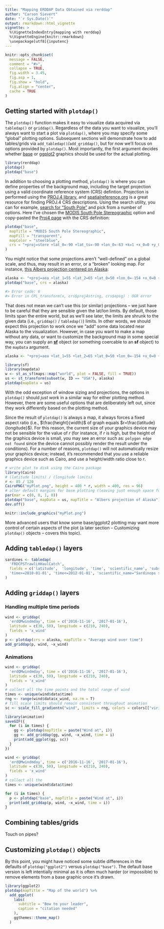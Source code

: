 ```yaml
---
title: "Mapping ERDDAP Data Obtained via rerddap"
author: "Carson Sievert"
date: "`r Sys.Date()`"
output: rmarkdown::html_vignette
vignette: >
  %\VignetteIndexEntry{mapping with rerddap}
  %\VignetteEngine{knitr::rmarkdown}
  \usepackage[utf8]{inputenc}
---
```


```r
knitr::opts_chunk$set(
  message = FALSE,
  comment = "#>",
  collapse = TRUE,
  fig.width = 3.45,
  fig.asp = 1,
  fig.show = "hold",
  fig.align = "center",
  cache = TRUE
)
```

## Getting started with `plotdap()`

The `plotdap()` function makes it easy to visualize data acquired via `tabledap()` or `griddap()`. Regardless of the data you want to visualize, you'll always want to start a plot via `plotdap()`, where you may specify some "global" plotting options. Subsequent sections will demonstrate how to add tables/grids via `add_tabledap()`/`add_griddap()`, but for now we'll focus on options provided by `plotdap()`. Most importantly, the first argument decides whether [base](https://stat.ethz.ch/R-manual/R-devel/library/graphics/html/plot.html) or [ggplot2](https://cran.r-project.org/package=ggplot2) graphics should be used for the actual plotting.

```r
library(rerddap)
plotdap()
plotdap("base")
```

In addition to choosing a plotting method, `plotdap()` is where you can define properties of the background map, including the target projection using a valid coordinate reference system (CRS) defintion. Projection is performed using the [PROJ.4 library](http://proj4.org/), and [spatialreference.org](http://www.spatialreference.org) is a great resource for finding PROJ.4 CRS descriptions. Using the search utility, you can for example, [search for "South Pole"](http://spatialreference.org/ref/sr-org/?search=South+Pole&srtext=Search) and pick from a number of options. Here I've chosen the [MODIS South Pole Stereographic](http://spatialreference.org/ref/sr-org/8375/) option and copy-pasted the [Proj4 page](http://spatialreference.org/ref/sr-org/8375/proj4/) with the CRS definition: 

```r
plotdap("base",
  mapTitle = "MODIS South Pole Stereographic", 
  mapFill = "transparent", 
  mapColor = "steelblue",
  crs = "+proj=stere +lat_0=-90 +lat_ts=-90 +lon_0=-63 +k=1 +x_0=0 +y_0=0 +ellps=WGS84 +datum=WGS84 +units=m +no_defs"
)
```

You might notice that some projections aren't "well-defined" on a global scale, and thus, may result in an error, or a "broken" looking map. For instance, [this Albers projection centered on Alaska](http://spatialreference.org/ref/epsg/3467/):

```r
alaska <- "+proj=aea +lat_1=55 +lat_2=65 +lat_0=50 +lon_0=-154 +x_0=0 +y_0=0 +ellps=GRS80 +towgs84=0,0,0,0,0,0,0 +units=m +no_defs"
plotdap("base", crs = alaska)
```

```r
#> Error code: 6
#> Error in CPL_transform(x, crs$proj4string, crs$epsg) : OGR error
```

That does not mean we can't use this (or similar) projections -- we just have to be careful that they are sensible given the lat/lon limits. By default, those limits span the entire world, but as we'll see later, the limits are shrunk to the given data (i.e., `griddap()` / `tabledap()`) limits. In other words, we should expect this projection to work once we "add" some data located near Alaska to the visualization. However, in case you want to make a map without any data, or want to customize the background map in some special way, you can supply an [**sf**](https://CRAN.R-project.org/package=sf) object (or something coercable to an **sf** object) to the `mapData` argument.

```r
alaska <- "+proj=aea +lat_1=55 +lat_2=65 +lat_0=50 +lon_0=-154 +x_0=0 +y_0=0 +ellps=GRS80 +towgs84=0,0,0,0,0,0,0 +units=m +no_defs"
```

```r
library(sf)
library(mapdata)
w <- st_as_sf(maps::map("world", plot = FALSE, fill = TRUE))
us <- st_transform(subset(w, ID == "USA"), alaska)
plotdap(mapData = us)
```

With the odd exception of window sizing and projections, the options in `plotdap()` should *just work* in a similar way for either plotting method. However, there are some useful options that are deliberately left out, since they work differently based on the plotting method.   

Since the result of `plotdap()` is always a map, it always forces a fixed aspect ratio (i.e., $\frac{height}{width}$ of graph equals $r=\frac{latitude}{longitude}$). For this reason, the current size of your graphics device may not be sensible for the value of $r$ (for instance, if $r$ is high, but the height of the graphics device is small, you may see an error such as: `polygon edge not found` since the device cannot possibly render the result under the conditions). For a number of reasons, `plotdap()` will not automatically resize your graphics device; instead, it's recommended that you use a reliable graphics device such as Cairo, and use a height/width ratio close to $r$.

```r
# write plot to disk using the Cairo package
library(Cairo)
# (latitude limits) / (longitude limits)
r <- 85 / 120
CairoPNG("myPlot.png", height = 400 * r, width = 400, res = 96)
# alter default margins for base plotting (leaving just enough space for a title)
par(mar = c(0, 0, 1, 0))
plotdap("base", mapData = us, mapTitle = "Albers projection of Alaska")
dev.off()
```

```r
knitr::include_graphics("myPlot.png")
```

More advanced users that know some base/ggplot2 plotting may want more control of certain aspects of the plot (a later section -- Customizing `plotdap()` objects -- covers this topic). 

## Adding `tabledap()` layers



```r
sardines <- tabledap(
  'FRDCPSTrawlLHHaulCatch',
  fields = c('latitude',  'longitude', 'time', 'scientific_name', 'subsample_count'),
  'time>=2010-01-01', 'time<=2012-01-01', 'scientific_name="Sardinops sagax"'
)
```


## Adding `griddap()` layers

### Handling multiple time periods


```r
wind <- griddap(
  'erdQMwindmday', time = c('2016-11-16', '2017-01-16'),
  latitude = c(30, 50), longitude = c(210, 240),
  fields = 'x_wind'
)
p <- plotdap(crs = alaska, mapTitle = "Average wind over time")
add_griddap(p, wind, ~x_wind)
```


### Animations


```r
wind <- griddap(
  'erdQMwindmday', time = c('2016-11-16', '2017-01-16'),
  latitude = c(30, 50), longitude = c(210, 240),
  fields = 'x_wind'
)
# collect all the time points and the total range of wind
times <- unique(wind$data$time)
rng <- range(wind$data$x_wind, na.rm = T)
# fill scale limits should remain consistent throughout animation
sc <- scale_fill_gradientn("wind", limits = rng, colors = colors[["viridis"]])

library(animation)
saveGIF({
  for (i in times) {
    gg <- plotdap(mapTitle = paste("Wind at", i))
    gg <- add_griddap(gg, wind, ~x_wind, time = i)
    print(add_ggplot(gg, sc))
  }
})
```

```r
wind <- griddap(
  'erdQMwindmday', time = c('2016-11-16', '2017-01-16'),
  latitude = c(30, 50), longitude = c(210, 240),
  fields = 'x_wind'
)
# collect all the 
times <- unique(wind$data$time)

for (i in times) {
  p <- plotdap("base", mapTitle = paste("Wind at", i))
  print(add_griddap(p, wind, ~x_wind, time = i))
}
```


## Combining tables/grids

Touch on pipes?

## Customizing `plotdap()` objects

By this point, you might have noticed some subtle differences in the defaults of `plotdap("ggplot2")` versus `plotdap("base")`. The default base version is left intentially minimal as it is often much harder (or impossible) to remove elements from a base graphic once it's drawn. 


```r
library(ggplot2)
plotdap(mapTitle = "Map of the world") %>%
  add_ggplot(
    labs(
      subtitle = "Bow to your leader",
      caption = "citation needed"
    ), 
    ggthemes::theme_map()
  )
```




<!--
## Basic interactive map  

```r
library(rerddap)
library(leaflet)

tab <- tabledap('erdCinpKfmBT')
# this info() function has useful meta-information about the data
# TODO: make this info() function a generic function?
info(attr(tab, "datasetid"))


tab[] <- lapply(tab, as.numeric)

leaflet() %>%
  addTiles() %>%
  addMarkers(data = tab, clusterOptions = markerClusterOptions())
```
-->
